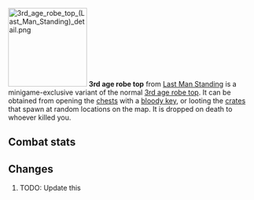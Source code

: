 {{Infobox Item
|name = 3rd age robe top
|image = [[File:3rd age robe top (Last Man Standing).png]]
|release = [[04 August]] [[2016]]
|update = Last Man Standing Beta and Splashing Restrictions  # TODO: Update this
|members = No
|quest = No
|tradeable = No
|placeholder = No
|equipable = Yes
|stackable = No
|noteable = Yes
|options = Wield, Drop   # TODO: Update this
|examine = Fabulously ancient mage protection enchanted in the 3rd Age.
|value = 40
|alchable = No
|weight = 2.7
|id = 20576
}}
[[File:3rd age robe top (Last Man Standing) detail.png|160px|left]]
'''3rd age robe top''' from [[Last Man Standing]] is a minigame-exclusive variant of the normal [[3rd age robe top]]. It can be obtained from opening the [[Chest (Last Man Standing)|chests]] with a [[bloody key]], or looting the [[Crate (Last Man Standing)|crates]] that spawn at random locations on the map. It is dropped on death to whoever killed you.

==Combat stats==
{{Infobox Bonuses
|astab = 0
|aslash = 0
|acrush = 0
|amagic = 24
|arange = 0
|dstab = 0
|dslash = 0
|dcrush = 0
|dmagic = 24
|drange = 0
|str = 0
|rstr = 0
|mdmg = 1
|prayer = 0
|slot = body
|image = [[File:3rd age robe top equipped male.png|160px]]
|altimage = [[File:3rd age robe top equipped female.png|160px]]
}}



==Changes==
# TODO: Update this
{{Subject changes header}}
{{Subject changes
|date = 4 August 2016
|update = Last Man Standing
|change = The item was made fully available with the release of Last Man Standing.
}}
{{Subject changes footer}}

{{Last Man Standing In-game Items}}